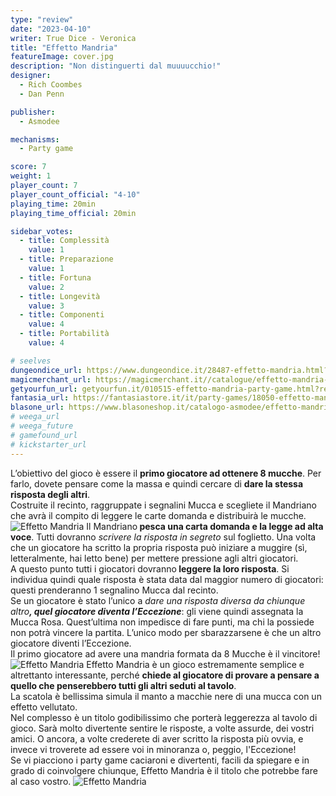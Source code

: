 ```yaml
---
type: "review"
date: "2023-04-10"
writer: True Dice - Veronica
title: "Effetto Mandria"
featureImage: cover.jpg
description: "Non distinguerti dal muuuucchio!"
designer: 
  - Rich Coombes
  - Dan Penn

publisher: 
  - Asmodee

mechanisms:
  - Party game

score: 7
weight: 1
player_count: 7
player_count_official: "4-10"
playing_time: 20min
playing_time_official: 20min

sidebar_votes:
  - title: Complessità
    value: 1
  - title: Preparazione
    value: 1
  - title: Fortuna
    value: 2
  - title: Longevità
    value: 3
  - title: Componenti
    value: 4
  - title: Portabilità
    value: 4

# seelves
dungeondice_url: https://www.dungeondice.it/28487-effetto-mandria.html?dda=9A5FB278F
magicmerchant_url: https://magicmerchant.it//catalogue/effetto-mandria-62625/
getyourfun_url: getyourfun.it/010515-effetto-mandria-party-game.html?ref=7020
fantasia_url: https://fantasiastore.it/it/party-games/18050-effetto-mandria.html?aff=47
blasone_url: https://www.blasoneshop.it/catalogo-asmodee/effetto-mandria-72-2486
# weega_url
# weega_future
# gamefound_url
# kickstarter_url
---
```


<Setting>
  L’obiettivo del gioco è essere il <strong>primo giocatore ad ottenere 8 mucche</strong>. Per farlo, dovete pensare come la massa e quindi cercare di <strong>dare la stessa risposta degli altri</strong>.<br />
Costruite il recinto, raggruppate i segnalini Mucca e scegliete il Mandriano che avrà il compito di leggere le carte domanda e distribuirà le mucche.<br />

</Setting>

<img src="./game1.jpg" alt="Effetto Mandria" />

<Rules>
 Il Mandriano<strong> pesca una carta domanda e la legge ad alta voce</strong>. Tutti dovranno <em>scrivere la risposta in segreto</em> sul foglietto. Una volta che un giocatore ha scritto la propria risposta può iniziare a muggire (sì, letteralmente, hai letto bene) per mettere pressione agli altri giocatori. <br />
A questo punto tutti i giocatori dovranno<strong> leggere la loro risposta</strong>. Si individua quindi quale risposta è stata data dal maggior numero di giocatori: questi prenderanno 1 segnalino Mucca dal recinto.<br />
Se un giocatore è stato l’unico a <em>dare una risposta diversa da chiunque altro<strong>, quel giocatore diventa l’Eccezione</strong></em>: gli viene quindi assegnata la Mucca Rosa. Quest’ultima non impedisce di fare punti, ma chi la possiede non potrà vincere la partita. L’unico modo per sbarazzarsene è che un altro giocatore diventi l’Eccezione.<br />
Il primo giocatore ad avere una mandria formata da 8 Mucche è il vincitore!<br />

</Rules>

<img src="./game2.jpg" alt="Effetto Mandria" />

<Feedback>
  Effetto Mandria è un gioco estremamente semplice e altrettanto interessante, perché <strong>chiede al giocatore di provare a pensare a quello che penserebbero tutti gli altri seduti al tavolo</strong>. <br />
La scatola è bellissima simula il manto a macchie nere di una mucca con un effetto vellutato.<br />
Nel complesso è un titolo godibilissimo che porterà leggerezza al tavolo di gioco. Sarà molto divertente sentire le risposte, a volte assurde, dei vostri amici. O ancora, a volte crederete di aver scritto la risposta più ovvia, e invece vi troverete ad essere voi in minoranza o, peggio, l'Eccezione!<br />
Se vi piacciono i party game caciaroni e divertenti, facili da spiegare e in grado di coinvolgere chiunque, Effetto Mandria è il titolo che potrebbe fare al caso vostro.
</Feedback>

<img src="./game3.jpg" alt="Effetto Mandria" />